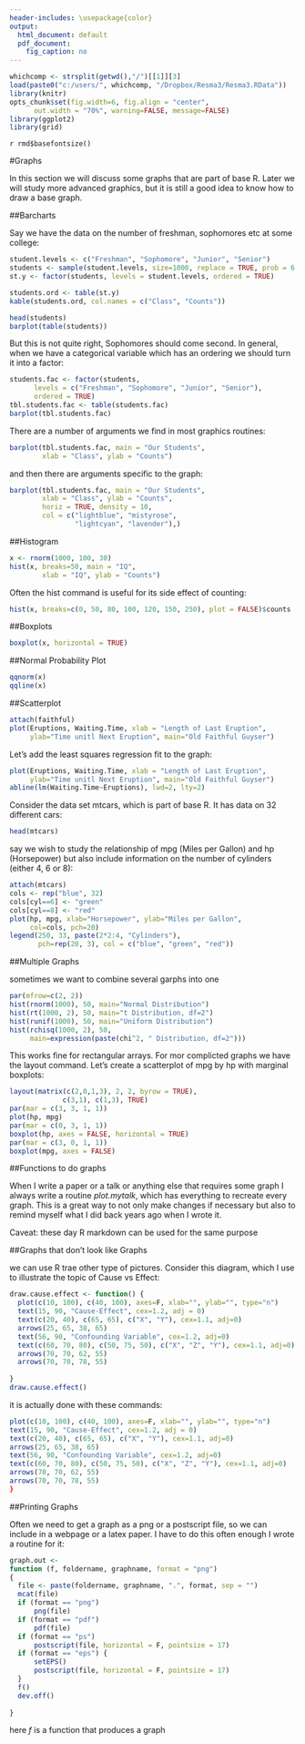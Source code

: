 ---
header-includes: \usepackage{color}
output:
  html_document: default
  pdf_document:
    fig_caption: no
---
<style>
table, th, td { text-align:right; }
th, td {padding: 10px;}
</style>

```{r, echo=FALSE, warning=FALSE, message=FALSE}
whichcomp <- strsplit(getwd(),"/")[[1]][3]
load(paste0("c:/users/", whichcomp, "/Dropbox/Resma3/Resma3.RData"))
library(knitr)
opts_chunk$set(fig.width=6, fig.align = "center",
      out.width = "70%", warning=FALSE, message=FALSE)
library(ggplot2)
library(grid)
```
`r rmd$basefontsize()`

#Graphs

In this section we will discuss some graphs that are part of base R. Later we will study more advanced graphics, but it is still a good idea to know how to draw a base graph.

##Barcharts

Say we have the data on the number of freshman, sophomores etc at some college:

```{r, echo=FALSE}
student.levels <- c("Freshman", "Sophomore", "Junior", "Senior")
students <- sample(student.levels, size=1000, replace = TRUE, prob = 6:3)
st.y <- factor(students, levels = student.levels, ordered = TRUE)

students.ord <- table(st.y)
kable(students.ord, col.names = c("Class", "Counts"))
```

```{r}
head(students)
barplot(table(students))
```

But this is not quite right, Sophomores should come second. In general, when we have a categorical variable which has an ordering we should turn it into a factor:

```{r}
students.fac <- factor(students, 
      levels = c("Freshman", "Sophomore", "Junior", "Senior"), 
      ordered = TRUE)
tbl.students.fac <- table(students.fac)
barplot(tbl.students.fac)
```

There are a number of arguments we find in most graphics routines:

```{r}
barplot(tbl.students.fac, main = "Our Students",
        xlab = "Class", ylab = "Counts")
```

and then there are arguments specific to the graph:

```{r}
barplot(tbl.students.fac, main = "Our Students",
        xlab = "Class", ylab = "Counts", 
        horiz = TRUE, density = 10,
        col = c("lightblue", "mistyrose",
                "lightcyan", "lavender"),)
```

##Histogram

```{r}
x <- rnorm(1000, 100, 30)
hist(x, breaks=50, main = "IQ",
        xlab = "IQ", ylab = "Counts")
```

Often the hist command is useful for its side effect of counting:

```{r}
hist(x, breaks=c(0, 50, 80, 100, 120, 150, 250), plot = FALSE)$counts
```

##Boxplots

```{r}
boxplot(x, horizontal = TRUE)
```

##Normal Probability Plot

```{r}
qqnorm(x)
qqline(x)
```

##Scatterplot

```{r}
attach(faithful)
plot(Eruptions, Waiting.Time, xlab = "Length of Last Eruption",
     ylab="Time unitl Next Eruption", main="Old Faithful Guyser")
```

Let's add the least squares regression fit to the graph:

```{r}
plot(Eruptions, Waiting.Time, xlab = "Length of Last Eruption",
     ylab="Time unitl Next Eruption", main="Old Faithful Guyser")
abline(lm(Waiting.Time~Eruptions), lwd=2, lty=2)
```

Consider the data set mtcars, which is part of base R. It has data on 32 different cars:

```{r}
head(mtcars)
```

say we wish to study the relationship of mpg (Miles per Gallon) and hp (Horsepower) but also include information on the number of cylinders (either 4, 6 or 8):

```{r message=FALSE}
attach(mtcars)
cols <- rep("blue", 32)
cols[cyl==6] <- "green"
cols[cyl==8] <- "red"
plot(hp, mpg, xlab="Horsepower", ylab="Miles per Gallon",
     col=cols, pch=20)
legend(250, 33, paste(2*2:4, "Cylinders"),
       pch=rep(20, 3), col = c("blue", "green", "red"))
```

##Multiple Graphs

sometimes we want to combine several garphs into one

```{r}
par(mfrow=c(2, 2))
hist(rnorm(1000), 50, main="Normal Distribution")
hist(rt(1000, 2), 50, main="t Distribution, df=2")
hist(runif(1000), 50, main="Uniform Distribution")
hist(rchisq(1000, 2), 50, 
     main=expression(paste(chi^2, " Distribution, df=2")))
```

This works fine for rectangular arrays. For mor complicted graphs we have the layout command. Let's create a scatterplot of mpg by hp with marginal boxplots:

```{r}
layout(matrix(c(2,0,1,3), 2, 2, byrow = TRUE), 
             c(3,1), c(1,3), TRUE)
par(mar = c(3, 3, 1, 1))
plot(hp, mpg)
par(mar = c(0, 3, 1, 1))
boxplot(hp, axes = FALSE, horizontal = TRUE)
par(mar = c(3, 0, 1, 1))
boxplot(mpg, axes = FALSE)
```

##Functions to do graphs

When I write a paper or a talk or anything else that requires some graph I always write a routine *plot.mytalk*, which has everything to recreate every graph. This is a great way to not only make changes if necessary but also to remind myself what I did back years ago when I wrote it.

Caveat: these day R markdown can be used for the same purpose

##Graphs that don't look like Graphs

we can use R trae other type of pictures. Consider this diagram, which I use to illustrate the topic of Cause vs Effect:

```{r, echo=FALSE}
draw.cause.effect <- function() {
  plot(c(10, 100), c(40, 100), axes=F, xlab="", ylab="", type="n")
  text(15, 90, "Cause-Effect", cex=1.2, adj = 0)
  text(c(20, 40), c(65, 65), c("X", "Y"), cex=1.1, adj=0)
  arrows(25, 65, 38, 65)
  text(56, 90, "Confounding Variable", cex=1.2, adj=0)
  text(c(60, 70, 80), c(50, 75, 50), c("X", "Z", "Y"), cex=1.1, adj=0)
  arrows(70, 70, 62, 55)  
  arrows(70, 70, 78, 55)  
  
}
draw.cause.effect()
```

it is actually done with these commands:

```{r eval=FALSE}
plot(c(10, 100), c(40, 100), axes=F, xlab="", ylab="", type="n")
text(15, 90, "Cause-Effect", cex=1.2, adj = 0)
text(c(20, 40), c(65, 65), c("X", "Y"), cex=1.1, adj=0)
arrows(25, 65, 38, 65)
text(56, 90, "Confounding Variable", cex=1.2, adj=0)
text(c(60, 70, 80), c(50, 75, 50), c("X", "Z", "Y"), cex=1.1, adj=0)
arrows(70, 70, 62, 55)  
arrows(70, 70, 78, 55)  
}
```

##Printing Graphs

Often we need to get a graph as a png or a postscript file, so we can include in a webpage or a latex paper. I have to do this often enough I wrote a routine for it:

```{r}
graph.out <-
function (f, foldername, graphname, format = "png") 
{
  file <- paste(foldername, graphname, ".", format, sep = "")
  mcat(file)
  if (format == "png") 
      png(file)
  if (format == "pdf") 
      pdf(file)
  if (format == "ps") 
      postscript(file, horizontal = F, pointsize = 17)
  if (format == "eps") {
      setEPS()
      postscript(file, horizontal = F, pointsize = 17)
  }
  f()
  dev.off()
  
}
```

here *f* is a function that produces a graph

